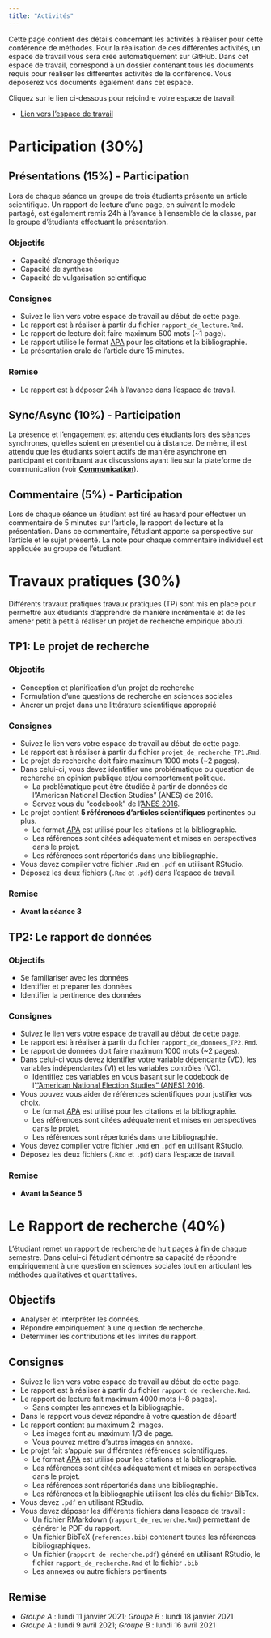 ```yaml
---
title: "Activités"
---
```


Cette page contient des détails concernant les activités à réaliser pour cette conférence de méthodes. Pour la réalisation de ces différentes activités, un espace de travail vous sera crée automatiquement sur GitHub. Dans cet espace de travail, correspond à un dossier contenant tous les documents requis pour réaliser les différentes activités de la conférence. Vous déposerez vos documents également dans cet espace.

Cliquez sur le lien ci-dessous pour rejoindre votre espace de travail:

- [Lien vers l'espace de travail](https://classroom.github.com/g/0ULBo3cb)

# Participation (30%)

## Présentations (15%) - Participation
Lors de chaque séance un groupe de trois étudiants présente un article scientifique. Un rapport de lecture d'une page, en suivant le modèle partagé, est également remis 24h à l'avance à l'ensemble de la classe, par le groupe d'étudiants effectuant la présentation.

### Objectifs
- Capacité d'ancrage théorique
- Capacité de synthèse
- Capacité de vulgarisation scientifique

### Consignes
- Suivez le lien vers votre espace de travail au début de cette page.
- Le rapport est à réaliser à partir du fichier `rapport_de_lecture.Rmd`.
- Le rapport de lecture doit faire maximum 500 mots (~1 page).
- Le rapport utilise le format [APA](https://www.mendeley.com/guides/apa-citation-guide) pour les citations et la bibliographie.
- La présentation orale de l'article dure 15 minutes.

### Remise

- Le rapport est à déposer 24h à l'avance dans l'espace de travail.

## Sync/Async (10%) - Participation
La présence et l'engagement est attendu des étudiants lors des séances synchrones, qu'elles soient en présentiel ou à distance. De même, il est attendu que les étudiants soient actifs de manière asynchrone en participant et contribuant aux discussions ayant lieu sur la plateforme de communication (voir **[Communication](index.html#Communication)**).

## Commentaire (5%) - Participation
Lors de chaque séance un étudiant est tiré au hasard pour effectuer un commentaire de 5 minutes sur l'article, le rapport de lecture et la présentation. Dans ce commentaire, l'étudiant apporte sa perspective sur l'article et le sujet présenté. La note pour chaque commentaire individuel est appliquée au groupe de l'étudiant.


# Travaux pratiques (30%)
Différents travaux pratiques travaux pratiques (TP) sont mis en place pour permettre aux étudiants d'apprendre de manière incrémentale et de les amener petit à petit à réaliser un projet de recherche empirique abouti.

## TP1: Le projet de recherche

### Objectifs
- Conception et planification d'un projet de recherche
- Formulation d'une questions de recherche en sciences sociales
- Ancrer un projet dans une littérature scientifique approprié

### Consignes
- Suivez le lien vers votre espace de travail au début de cette page.
- Le rapport est à réaliser à partir du fichier `projet_de_recherche_TP1.Rmd`.
- Le projet de recherche doit faire maximum 1000 mots (~2 pages).
- Dans celui-ci, vous devez identifier une problématique ou question de recherche en opinion publique et/ou comportement politique.
    - La problématique peut être étudiée à partir de données de l"American National Election Studies" (ANES) de 2016.
    - Servez vous du "codebook" de l'[ANES 2016](https://electionstudies.org/wp-content/uploads/2018/12/anes_timeseries_2016_userguidecodebook.pdf).
- Le projet contient **5 références d'articles scientifiques** pertinentes ou plus.
    - Le format [APA](https://www.mendeley.com/guides/apa-citation-guide) est utilisé pour les citations et la bibliographie.
    - Les références sont citées adéquatement et mises en perspectives dans le projet.
    - Les références sont répertoriés dans une bibliographie.
- Vous devez compiler votre fichier `.Rmd` en `.pdf` en utilisant RStudio.
- Déposez les deux fichiers  (`.Rmd` et `.pdf`) dans l'espace de travail.

### Remise

- **Avant la séance 3**


## TP2: Le rapport de données

### Objectifs
- Se familiariser avec les données
- Identifier et préparer les données
- Identifier la pertinence des données

### Consignes
- Suivez le lien vers votre espace de travail au début de cette page.
- Le rapport est à réaliser à partir du fichier `rapport_de_donnees_TP2.Rmd`.
- Le rapport de données doit faire maximum 1000 mots (~2 pages).
- Dans celui-ci vous devez identifier votre variable dépendante (VD), les variables indépendantes (VI) et les variables contrôles (VC).
    - Identifiez ces variables en vous basant sur le codebook de l'["American National Election Studies" (ANES) 2016](https://electionstudies.org/wp-content/uploads/2018/12/anes_timeseries_2016_userguidecodebook.pdf).
- Vous pouvez vous aider de références scientifiques pour justifier vos choix.
    - Le format [APA](https://www.mendeley.com/guides/apa-citation-guide) est utilisé pour les citations et la bibliographie.
    - Les références sont citées adéquatement et mises en perspectives dans le projet.
    - Les références sont répertoriés dans une bibliographie.
- Vous devez compiler votre fichier `.Rmd` en `.pdf` en utilisant RStudio.
- Déposez les deux fichiers (`.Rmd` et `.pdf`) dans l'espace de travail.

### Remise

- **Avant la Séance 5**


# Le Rapport de recherche (40%)
L'étudiant remet un rapport de recherche de huit pages à fin de chaque semestre. Dans celui-ci l'étudiant démontre sa capacité de répondre empiriquement à une question en sciences sociales tout en articulant les méthodes qualitatives et quantitatives.

## Objectifs
- Analyser et interpréter les données.
- Répondre empiriquement à une question de recherche.
- Déterminer les contributions et les limites du rapport.

## Consignes
- Suivez le lien vers votre espace de travail au début de cette page.
- Le rapport est à réaliser à partir du fichier `rapport_de_recherche.Rmd`.
- Le rapport de lecture fait maximum 4000 mots (~8 pages).
    - Sans compter les annexes et la bibliographie.
- Dans le rapport vous devez répondre à votre question de départ!
- Le rapport contient au maximum 2 images.
    - Les images font au maximum 1/3 de page.
    - Vous pouvez mettre d'autres images en annexe.
- Le projet fait s'appuie sur différentes références scientifiques.
    - Le format [APA](https://www.mendeley.com/guides/apa-citation-guide) est utilisé pour les citations et la bibliographie.
    - Les références sont citées adéquatement et mises en perspectives dans le projet.
    - Les références sont répertoriés dans une bibliographie.
    - Les références et la bibliographie utilisent les clés du fichier BibTex.
- Vous devez  `.pdf` en utilisant RStudio.
- Vous devez déposer les différents fichiers dans l'espace de travail :
    - Un fichier RMarkdown (`rapport_de_recherche.Rmd`) permettant de générer le PDF du rapport.
    - Un fichier BibTeX (`references.bib`) contenant toutes les références bibliographiques.
    - Un fichier (`rapport_de_recherche.pdf`) généré en utilisant RStudio, le fichier `rapport_de_recherche.Rmd` et le fichier `.bib`
    - Les annexes ou autre fichiers pertinents

## Remise
- *Groupe A* : lundi 11 janvier 2021; *Groupe B* : lundi 18 janvier 2021
- *Groupe A* : lundi 9 avril 2021; *Groupe B* : lundi 16 avril 2021
